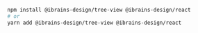 ```bash
npm install @ibrains-design/tree-view @ibrains-design/react
# or
yarn add @ibrains-design/tree-view @ibrains-design/react
```
